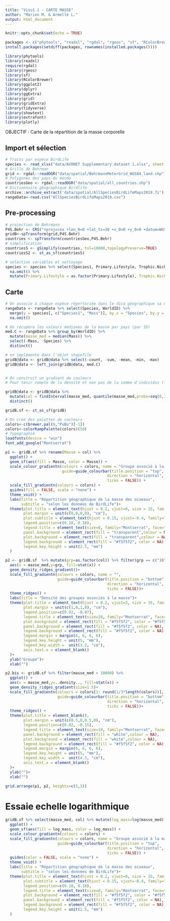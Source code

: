 ```yaml
---
title: "Visu1.1 - CARTE MASSE"
author: "Marion M. & Armelle L."
output: html_document
---
```


```r
knitr::opts_chunk$set(echo = TRUE)
```

```r
packages <- c("phytools", "readxl", "rgdal", "rgeos", "sf", "RColorBrewer", "ggplot2", "gridExtra", "dplyr","ggExtra","grid", "gridExtra", "tidyverse", "extrafont", "plotly")
install.packages(setdiff(packages, rownames(installed.packages())))

library(phytools)
library(readxl)
require(rgdal)
library(rgeos)
library(sf)
library(RColorBrewer)
library(ggplot2)
library(dplyr)
library(ggExtra)
library(grid)
library(gridExtra)
library(tidyverse)
library(showtext)
library(extrafont)
library(plotly)
```

OBJECTIF : Carte de la répartition de la masse corporelle

## Import et sélection 

```r
# Traits par espèce BirdLife
species <- read_xlsx("data/AVONET Supplementary dataset 1.xlsx", sheet = 2)
# Grille de Behrman
grid <- rgdal::readOGR("data/spatial/BehrmannMeterGrid_WGS84_land.shp")
# Polygones des pays du monde
countriesGeo <- rgdal::readOGR("data/spatial/all_countries.shp")
# Dictionnaire géographique Birdlife 
archive::archive_extract('data/spatial/AllSpeciesBirdLifeMaps2019.7z')
rangeData<-read.csv("AllSpeciesBirdLifeMaps2019.csv")
```

## Pre-processing

```r
# projection de Behrmann
P4S.Behr <- CRS("+proj=cea +lon_0=0 +lat_ts=30 +x_0=0 +y_0=0 +datum=WGS84 +ellps=WGS84 +units=m +no_defs")
gridB<-spTransform(grid,P4S.Behr)
countries <- spTransform(countriesGeo,P4S.Behr)
# simplification
countriesS <- gSimplify(countries, tol=10000,topologyPreserve=TRUE)
countriesS2 <- st_as_sf(countriesS)

# selection variables et nettoyage
species <- species %>% select(Species1, Primary.Lifestyle, Trophic.Niche, Mass) %>% 
  na.omit() %>% 
  mutate(Primary.Lifestyle = as.factor(Primary.Lifestyle), Trophic.Niche = as.factor(Trophic.Niche))
```

## Carte

```r
# On associe à chaque espèce répertoriée dans le dico géographique sa masse
rangeData <- rangeData %>% select(Species, WorldID) %>% 
  merge(y = species[, c("Species1", "Mass")], by.x = "Species", by.y = "Species1") %>% 
  na.omit()

# On récupère les valeurs médianes de la masse par pays (par ID)
med.C <- rangeData %>% group_by(WorldID) %>% 
  mutate(masse_med = median(Mass)) %>% 
  select(-Mass, -Species) %>% 
  distinct()

# on implémente dans l'objet shapefile 
gridB@data <- gridB@data %>% select(-count, -sum, -mean, -min, -max)
gridB@data <- left_join(gridB@data, med.C)


# On construit un gradient de couleurs
# Pour tenir compte de la densité et non pas de la somme d'individus (les masses allant de 22g à 111kg), on construit des groupes d'intervalles. On construit les 50 quantiles (0%, 2%, 4%, ...) et le groupe 1 correspond au premier quantile (un seul individu), le groupe 2 aux individus qui ne sont pas dans le groupe 1 mais dans le second quantile, le groupe 3 aux individus du troisième quantile mais pas dans le groupe 2, etc...

gridB@data <- gridB@data %>% 
  mutate(col = findInterval(masse_med, quantile(masse_med,probs=seq(0,1,0.02),na.rm=T), all.inside = TRUE)) %>% 
  distinct()

gridB.sf <- st_as_sf(gridB)
```

```r
# On créé des palettes de couleurs
colors<-c(brewer.pal(9,"PuBu")[-1])
colors<-colorRampPalette(colors)(50)
# Typographie
loadfonts(device = "win")
font_add_google("Montserrat")
```

```r
p1 <- gridB.sf %>% rename(Masse = col) %>%  
  ggplot() +
  geom_sf(aes(fill = Masse, color = Masse)) +
  scale_colour_gradientn(colours = colors, name = "Groupe associé à la masse",
                         guide=guide_colourbar(title.position = "top", 
                                             direction = "horizontal",
                                             ticks = FALSE)) +
  scale_fill_gradientn(colours = colors) +
  guides(fill = FALSE, scale = "none") +
  theme_void() +
  labs(title = "Répartition géographique de la masse des oiseaux", 
       subtitle = "selon les données de BirdLife")+
  theme(plot.title = element_text(hjust = 0.2, vjust=0, size = 15, family="Montserrat", face="bold"),
        plot.margin = unit(c(0,0,0,0), "cm"),
        plot.subtitle = element_text(hjust = 0.15, vjust=-0.4, family="Montserrat"),
        legend.position=c(0.18, 0.18), 
        legend.title = element_text(size=8, family="Montserrat", face="bold", vjust = 0.8),
        panel.background = element_rect(fill = "transparent",colour = NA),
        plot.background = element_rect(fill = "transparent",colour = NA),
        legend.background = element_rect(fill = "#f5f5f2", color = NA), 
        legend.key.height = unit(2.5, "mm")
  )
```
```r
p2 <- gridB.sf  %>% mutate(grp=as.factor(col)) %>% filter(grp == c("10","20", "30", "40", "43", "45", "47", "50")) %>% ggplot() +
  aes(x = masse_med,y=grp, fill=stat(x)) +
  geom_density_ridges_gradient()+
  scale_fill_gradientn(colours = colors, name = "", 
                       guide=guide_colourbar(title.position = "bottom", 
                                             direction = "horizontal",
                                             ticks = FALSE))+
  theme_ridges() +
  labs(title = "Densité des groupes associés à la masse")+
  theme(plot.title = element_text(hjust = 0.2, vjust=3, size = 15, family="Montserrat", face="bold"),
        plot.margin = unit(c(1,0,1,0), "cm"),
        legend.position=c(0.02, -0.07),
        legend.title = element_text(size=10, family="Montserrat", face="bold", vjust = 0.8),
        plot.background = element_rect(fill = "#f5f5f2", color = "#f5f5f2"), 
        panel.background = element_rect(fill = "#f5f5f2", color = NA),
        legend.background = element_rect(fill = "#f5f5f2", color = NA), 
        legend.margin = margin(6, 6, 6, 6),
        legend.key.height = unit(5, "mm"), 
        legend.key.width =  unit(3.2, "cm"),
        axis.text.x = element_blank()
  )+
  ylab("Groupe")+
  xlab("")

```
```r
p2.bis <- gridB.sf %>% filter(masse_med < 10000) %>% 
  ggplot() +
  aes(x = masse_med,y=..density.., fill=stat(x)) +
  geom_density_ridges_gradient(size=1.5)+
  scale_fill_gradientn(colours = colors[1: round(1/3*length(colors))], name = "",
                       guide=guide_colourbar(title.position = "bottom", 
                                             direction = "horizontal",
                                             ticks = FALSE))+
  theme_ridges() +
  theme(plot.title = element_blank(),
        plot.margin = unit(c(0.5,0,0.5,0), "cm"),
        legend.position=c(0.02, -0.15),
        legend.title = element_text(size=10, family="Montserrat", face="bold", vjust = 0.8),
        panel.background = element_rect(fill = "white",colour = NA),
        plot.background = element_rect(fill = "white",colour = NA),
        legend.background = element_rect(fill = "#f5f5f2", color = NA), 
        legend.margin = margin(6, 6, 6, 6),
        legend.key.height = unit(5, "mm"), 
        legend.key.width =  unit(4.3, "cm"),
        axis.text.x = element_blank()
  )+
  ylab("")+
  xlab("")

```


```r
grid.arrange(p1, p2, heights=c(5,3))
```

# Essaie echelle logarithmique
```r
gridB.sf %>% select(masse_med, col) %>% mutate(log_mass=log(masse_med)) %>% rename(Masse = col) %>%  
  ggplot() +
  geom_sf(aes(fill = log_mass, color = log_mass)) +
  scale_colour_gradientn(colours = colors) +
  scale_fill_gradientn(colours = colors, name = "Groupe associé à la masse",
                       guide=guide_colourbar(title.position = "top", 
                                             direction = "horizontal",
                                             ticks = FALSE)) +
  guides(color = FALSE, scale = "none") +
  theme_void() +
  labs(title = "Répartition géographique de la masse des oiseaux", 
       subtitle = "selon les données de BirdLife")+
  theme(plot.title = element_text(hjust = 0.2, vjust=0, size = 15, family="Montserrat", face="bold"),
        plot.subtitle = element_text(hjust = 0.15, vjust=-0.4, family="Montserrat"),
        legend.position=c(0.18, 0.18), 
        legend.title = element_text(size=8, family="Montserrat", face="bold", vjust = 0.8),
        plot.background = element_rect(fill = "#f5f5f2", color = "#f5f5f2"), 
        panel.background = element_rect(fill = "#f5f5f2", color = NA),
        legend.background = element_rect(fill = "#f5f5f2", color = NA), 
        legend.key.height = unit(2.5, "mm")
  )

```

